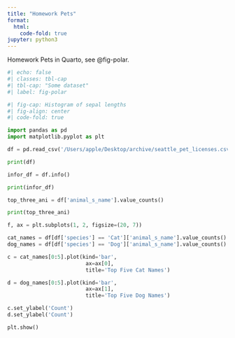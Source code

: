```yaml
---
title: "Homework Pets"
format:
  html:
    code-fold: true
jupyter: python3
---
```


Homework Pets in Quarto, see @fig-polar.


```python
#| echo: false
#| classes: tbl-cap
#| tbl-cap: "Some dataset"
#| label: fig-polar

#| fig-cap: Histogram of sepal lengths
#| fig-align: center
#| code-fold: true

import pandas as pd
import matplotlib.pyplot as plt

df = pd.read_csv('/Users/apple/Desktop/archive/seattle_pet_licenses.csv')

print(df)

infor_df = df.info()

print(infor_df)

top_three_ani = df['animal_s_name'].value_counts()

print(top_three_ani)

f, ax = plt.subplots(1, 2, figsize=(20, 7))

cat_names = df[df['species'] == 'Cat']['animal_s_name'].value_counts()
dog_names = df[df['species'] == 'Dog']['animal_s_name'].value_counts()

c = cat_names[0:5].plot(kind='bar', 
                         ax=ax[0], 
                         title='Top Five Cat Names')

d = dog_names[0:5].plot(kind='bar', 
                         ax=ax[1], 
                         title='Top Five Dog Names')

c.set_ylabel('Count')
d.set_ylabel('Count')

plt.show()


```
